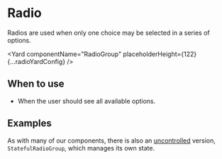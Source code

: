 <!--
Copyright (c) 2018-2019 Uber Technologies, Inc.

This source code is licensed under the MIT license found in the
LICENSE file in the root directory of this source tree.
-->






# Radio

Radios are used when only one choice may be selected in a series of options.

<Yard componentName="RadioGroup" placeholderHeight={122} {...radioYardConfig} />

## When to use

- When the user should see all available options.

## Examples

<Example title="Basic usage" path="radio/basic.js">
  <Basic />
</Example>

<Example title="Disabled radios" path="radio/disabled.js">
  <Disabled />
</Example>

<Example title="Horizontal alignment" path="radio/horizontal-align.js">
  <HorizontalAlign />
</Example>

<Example title="Error state" path="radio/error.js">
  <Error />
</Example>

<Example title="Overrides usage" path="radio/overrides.js">
  <Customization />
</Example>

<Example title="Stateful (uncontrolled) usage" path="radio/stateful.js">
  <Stateful />
</Example>

As with many of our components, there is also an [uncontrolled](https://reactjs.org/docs/uncontrolled-components.html) version, `StatefulRadioGroup`, which manages its own state.

<Exports component={RadioExports} title="Radio exports" path="baseui/radio" />
